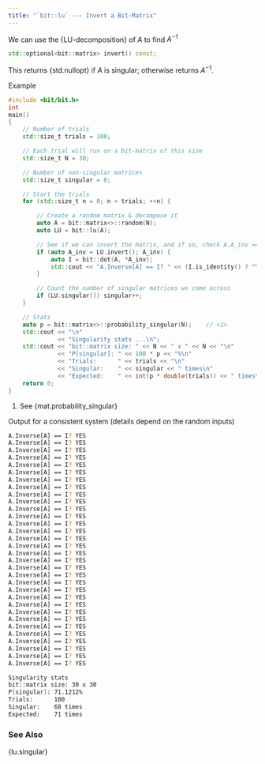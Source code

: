 ```yaml
---
title: "`bit::lu` --- Invert a Bit-Matrix"
---
```


We can use the {LU-decomposition} of $A$ to find $A^{-1}$
```cpp
std::optional<bit::matrix> invert() const;
```
This returns {std.nullopt} if $A$ is singular; otherwise returns $A^{-1}$.

[Example]{.bt}
```cpp
#include <bit/bit.h>
int
main()
{
    // Number of trials
    std::size_t trials = 100;

    // Each trial will run on a bit-matrix of this size
    std::size_t N = 30;

    // Number of non-singular matrices
    std::size_t singular = 0;

    // Start the trials
    for (std::size_t n = 0; n < trials; ++n) {

        // Create a random matrix & decompose it
        auto A = bit::matrix<>::random(N);
        auto LU = bit::lu(A);

        // See if we can invert the matrix, and if so, check A.A_inv == I
        if (auto A_inv = LU.invert(); A_inv) {
            auto I = bit::dot(A, *A_inv);
            std::cout << "A.Inverse[A] == I? " << (I.is_identity() ? "YES" : "NO") << "\n";
        }

        // Count the number of singular matrices we come across
        if (LU.singular()) singular++;
    }

    // Stats
    auto p = bit::matrix<>::probability_singular(N);    // <1>
    std::cout << "\n"
              << "Singularity stats ...\n";
    std::cout << "bit::matrix size: " << N << " x " << N << "\n"
              << "P[singular]: " << 100 * p << "%\n"
              << "Trials:      " << trials << "\n"
              << "Singular:    " << singular << " times\n"
              << "Expected:    " << int(p * double(trials)) << " times\n";
    return 0;
}
```
1. See {mat.probability_singular}

[Output for a consistent system (details depend on the random inputs)]{.bt}
```bash
A.Inverse[A] == I? YES
A.Inverse[A] == I? YES
A.Inverse[A] == I? YES
A.Inverse[A] == I? YES
A.Inverse[A] == I? YES
A.Inverse[A] == I? YES
A.Inverse[A] == I? YES
A.Inverse[A] == I? YES
A.Inverse[A] == I? YES
A.Inverse[A] == I? YES
A.Inverse[A] == I? YES
A.Inverse[A] == I? YES
A.Inverse[A] == I? YES
A.Inverse[A] == I? YES
A.Inverse[A] == I? YES
A.Inverse[A] == I? YES
A.Inverse[A] == I? YES
A.Inverse[A] == I? YES
A.Inverse[A] == I? YES
A.Inverse[A] == I? YES
A.Inverse[A] == I? YES
A.Inverse[A] == I? YES
A.Inverse[A] == I? YES
A.Inverse[A] == I? YES
A.Inverse[A] == I? YES
A.Inverse[A] == I? YES
A.Inverse[A] == I? YES
A.Inverse[A] == I? YES
A.Inverse[A] == I? YES
A.Inverse[A] == I? YES
A.Inverse[A] == I? YES
A.Inverse[A] == I? YES

Singularity stats
bit::matrix size: 30 x 30
P[singular]: 71.1212%
Trials:      100
Singular:    68 times
Expected:    71 times
```

### See Also
{lu.singular}
